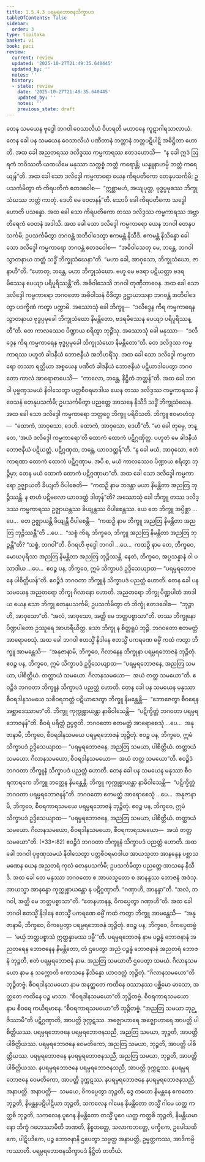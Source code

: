 ```yaml
---
title: 1.5.4.3 ပရမ္ပရဘောဇနသိက္ခာပဒ
tableOfContents: false
sidebar:
  order: 3
type: tipitaka
basket: vi
book: paci
review:
  current: review
  updated: '2025-10-27T21:49:35.640445'
  updated_by: ''
  notes: ''
  history:
  - state: review
    date: '2025-10-27T21:49:35.640445'
    updated_by: ''
    notes: ''
    previous_state: draft
---
```



<ReviewStatus review={frontmatter.review} showDetails={true} />

<HypothesisAnnotation frontmatter={frontmatter} />

<DynamicBreadcrumb />

<Division number="221" book="paci" e="ch" v="2" p="102">

<Paragraph number="716" book="paci">
တေန သမယေန ဗုဒ္ဓေါ ဘဂဝါ ဝေသာလိယံ ဝိဟရတိ မဟာဝနေ ကူဋာဂါရသာလာယံ. တေန ခေါ ပန သမယေန ဝေသာလိယံ ပဏီတာနံ ဘတ္တာနံ ဘတ္တပဋိပါဋိ အဓိဋ္ဌိတာ ဟောတိ. အထ ခေါ အညတရဿ ဒလိဒ္ဒဿ ကမ္မကာရဿ ဧတဒဟောသိ—  “န ခေါ ဣဒံ ဩရကံ ဘဝိဿတိ ယထယိမေ မနုဿာ သက္ကစ္စံ ဘတ္တံ ကရောန္တိ; ယန္နူနာဟမ္ပိ ဘတ္တံ ကရေယျန်”တိ. အထ ခေါ သော ဒလိဒ္ဒေါ ကမ္မကာရော ယေန ကိရပတိကော တေနုပသင်္ကမိ; ဥပသင်္ကမိတွာ တံ ကိရပတိကံ ဧတဒဝေါစ—  “ဣစ္ဆာမဟံ, အယျပုတ္တ, ဗုဒ္ဓပ္ပမုခဿ ဘိက္ခုသံဃဿ ဘတ္တံ ကာတုံ. ဒေဟိ မေ ဝေတနန်”တိ. သောပိ ခေါ ကိရပတိကော သဒ္ဓေါ ဟောတိ ပသန္နော. အထ ခေါ သော ကိရပတိကော တဿ ဒလိဒ္ဒဿ ကမ္မကာရဿ အဗ္ဘာတိရေကံ ဝေတနံ အဒါသိ. အထ ခေါ သော ဒလိဒ္ဒေါ ကမ္မကာရော ယေန ဘဂဝါ တေနုပသင်္ကမိ; ဥပသင်္ကမိတွာ ဘဂဝန္တံ အဘိဝါဒေတွာ ဧကမန္တံ နိသီဒိ. ဧကမန္တံ နိသိန္နော ခေါ သော ဒလိဒ္ဒေါ ကမ္မကာရော ဘဂဝန္တံ ဧတဒဝေါစ—  “အဓိဝါသေတု မေ, ဘန္တေ, ဘဂဝါ သွာတနာယ ဘတ္တံ သဒ္ဓိံ ဘိက္ခုသံဃေနာ”တိ. “မဟာ ခေါ, အာဝုသော, ဘိက္ခုသံဃော, ဇာနာဟီ”တိ. “ဟောတု, ဘန္တေ, မဟာ ဘိက္ခုသံဃော. ဗဟူ မေ ဗဒရာ ပဋိယတ္တာ ဗဒရမိဿေန ပေယျာ ပရိပူရိဿန္တီ”တိ. အဓိဝါသေသိ ဘဂဝါ တုဏှီဘာဝေန.
</Paragraph>

<Paragraph number="717" book="paci">
အထ ခေါ သော ဒလိဒ္ဒေါ ကမ္မကာရော ဘဂဝတော အဓိဝါသနံ ဝိဒိတွာ ဥဋ္ဌာယာသနာ ဘဂဝန္တံ အဘိဝါဒေတွာ ပဒက္ခိဏံ ကတွာ ပက္ကာမိ. အဿောသုံ ခေါ ဘိက္ခူ—  “ဒလိဒ္ဒေန ကိရ ကမ္မကာရေန သွာတနာယ ဗုဒ္ဓပ္ပမုခေါ ဘိက္ခုသံဃော နိမန္တိတော, ဗဒရမိဿေန ပေယျာ ပရိပူရိဿန္တီ”တိ. တေ ကာလဿေဝ ပိဏ္ဍာယ စရိတွာ ဘုဉ္ဇိံသု. အဿောသုံ ခေါ မနုဿာ—  “ဒလိဒ္ဒေန ကိရ ကမ္မကာရေန ဗုဒ္ဓပ္ပမုခေါ ဘိက္ခုသံဃော နိမန္တိတော”တိ. တေ ဒလိဒ္ဒဿ ကမ္မကာရဿ ပဟူတံ ခါဒနီယံ ဘောဇနီယံ အဘိဟရိံသု. အထ ခေါ သော ဒလိဒ္ဒေါ ကမ္မကာရော တဿာ ရတ္တိယာ အစ္စယေန ပဏီတံ ခါဒနီယံ ဘောဇနီယံ ပဋိယာဒါပေတွာ ဘဂဝတော ကာလံ အာရောစာပေသိ—  “ကာလော, ဘန္တေ, နိဋ္ဌိတံ ဘတ္တန်”တိ.
</Paragraph>

<Paragraph number="718" book="paci">
အထ ခေါ ဘဂဝါ ပုဗ္ဗဏှသမယံ နိဝါသေတွာ ပတ္တစီဝရမာဒါယ ယေန တဿ ဒလိဒ္ဒဿ ကမ္မကာရဿ နိဝေသနံ တေနုပသင်္ကမိ; ဥပသင်္ကမိတွာ ပညတ္တေ အာသနေ နိသီဒိ သဒ္ဓိံ ဘိက္ခုသံဃေန. အထ ခေါ သော ဒလိဒ္ဒေါ ကမ္မကာရော ဘတ္တဂ္ဂေ ဘိက္ခူ ပရိဝိသတိ. ဘိက္ခူ ဧဝမာဟံသု—  “ထောကံ, အာဝုသော, ဒေဟိ. ထောကံ, အာဝုသော, ဒေဟီ”တိ. “မာ ခေါ တုမှေ, ဘန္တေ, ‘အယံ ဒလိဒ္ဒေါ ကမ္မကာရော’တိ ထောကံ ထောကံ ပဋိဂ္ဂဏှိတ္ထ. ပဟူတံ မေ ခါဒနီယံ ဘောဇနီယံ ပဋိယတ္တံ. ပဋိဂ္ဂဏှထ, ဘန္တေ, ယာဝဒတ္ထန်”တိ. “န ခေါ မယံ, အာဝုသော, ဧတံကာရဏာ ထောကံ ထောကံ ပဋိဂ္ဂဏှာမ. အပိ စ, မယံ ကာလဿေဝ ပိဏ္ဍာယ စရိတွာ ဘုဉ္ဇိမှာ; တေန မယံ ထောကံ ထောကံ ပဋိဂ္ဂဏှာမာ”တိ.
</Paragraph>

<Paragraph number="719" book="paci">
အထ ခေါ သော ဒလိဒ္ဒေါ ကမ္မကာရော ဥဇ္ဈာယတိ ခိယျတိ ဝိပါစေတိ—  “ကထဉှိ နာမ ဘဒန္တာ မယာ နိမန္တိတာ အညတြ ဘုဉ္ဇိဿန္တိ. န စာဟံ ပဋိဗလော ယာဝဒတ္ထံ ဒါတုန်”တိ?
</Paragraph>

<Paragraph number="720" book="paci">
အဿောသုံ ခေါ ဘိက္ခူ တဿ ဒလိဒ္ဒဿ ကမ္မကာရဿ ဥဇ္ဈာယန္တဿ ခိယျန္တဿ ဝိပါစေန္တဿ. ယေ တေ ဘိက္ခူ အပ္ပိစ္ဆာ …ပေ…  တေ ဥဇ္ဈာယန္တိ ခိယျန္တိ ဝိပါစေန္တိ—  “ကထဉှိ နာမ ဘိက္ခူ အညတြ နိမန္တိတာ အညတြ ဘုဉ္ဇိဿန္တီ”တိ …ပေ…  “သစ္စံ ကိရ, ဘိက္ခဝေ, ဘိက္ခူ အညတြ နိမန္တိတာ အညတြ ဘုဉ္ဇန္တီ”တိ? “သစ္စံ, ဘဂဝါ”တိ. ဝိဂရဟိ ဗုဒ္ဓေါ ဘဂဝါ …ပေ…  ကထဉှိ နာမ တေ, ဘိက္ခဝေ, မောဃပုရိသာ အညတြ နိမန္တိတာ အညတြ ဘုဉ္ဇိဿန္တိ. နေတံ, ဘိက္ခဝေ, အပ္ပသန္နာနံ ဝါ ပသာဒါယ …ပေ…  ဧဝဉ္စ ပန, ဘိက္ခဝေ, ဣမံ သိက္ခာပဒံ ဥဒ္ဒိသေယျာထ—
</Paragraph>

<Paragraph number="721" book="paci">
<Emphasis>“ပရမ္ပရဘောဇနေ ပါစိတ္တိယန်”</Emphasis>တိ.
</Paragraph>

<Paragraph number="722" book="paci">
ဧဝဉ္စိဒံ ဘဂဝတာ ဘိက္ခူနံ သိက္ခာပဒံ ပညတ္တံ ဟောတိ.
</Paragraph>

</Division>
<Division number="222" book="paci" e="ch" v="2" p="104">

<Paragraph number="723" book="paci">
တေန ခေါ ပန သမယေန အညတရော ဘိက္ခု ဂိလာနော ဟောတိ. အညတရော ဘိက္ခု ပိဏ္ဍပါတံ အာဒါယ ယေန သော ဘိက္ခု တေနုပသင်္ကမိ; ဥပသင်္ကမိတွာ တံ ဘိက္ခုံ ဧတဒဝေါစ—  “ဘုဉ္ဇာဟိ, အာဝုသော”တိ. “အလံ, အာဝုသော, အတ္ထိ မေ ဘတ္တပစ္စာသာ”တိ. တဿ ဘိက္ခုနော ပိဏ္ဍပါတော ဥဿူရေ အာဟရီယိတ္ထ. သော ဘိက္ခု န စိတ္တရူပံ ဘုဉ္ဇိ. ဘဂဝတော ဧတမတ္ထံ အာရောစေသုံ. အထ ခေါ ဘဂဝါ ဧတသ္မိံ နိဒါနေ ဧတသ္မိံ ပကရဏေ ဓမ္မိံ ကထံ ကတွာ ဘိက္ခူ အာမန္တေသိ—  “အနုဇာနာမိ, ဘိက္ခဝေ, ဂိလာနေန ဘိက္ခုနာ ပရမ္ပရဘောဇနံ ဘုဉ္ဇိတုံ. ဧဝဉ္စ ပန, ဘိက္ခဝေ, ဣမံ သိက္ခာပဒံ ဥဒ္ဒိသေယျာထ—
</Paragraph>

<Paragraph number="724" book="paci">
<Emphasis>“ပရမ္ပရဘောဇနေ, အညတြ သမယာ, ပါစိတ္တိယံ. တတ္ထာယံ သမယော. ဂိလာနသမယော—  အယံ တတ္ထ သမယော”</Emphasis>တိ.
</Paragraph>

<Paragraph number="725" book="paci">
ဧဝဉ္စိဒံ ဘဂဝတာ ဘိက္ခူနံ သိက္ခာပဒံ ပညတ္တံ ဟောတိ.
</Paragraph>

</Division>
<Division number="223" book="paci" e="ch" v="2" p="104">

<Paragraph number="726" book="paci">
တေန ခေါ ပန သမယေန မနုဿာ စီဝရဒါနသမယေ သစီဝရဘတ္တံ ပဋိယာဒေတွာ ဘိက္ခူ နိမန္တေန္တိ—  “ဘောဇေတွာ စီဝရေန အစ္ဆာဒေဿာမာ”တိ. ဘိက္ခူ ကုက္ကုစ္စာယန္တာ နာဓိဝါသေန္တိ—  “ပဋိက္ခိတ္တံ ဘဂဝတာ ပရမ္ပရဘောဇနန်”တိ. စီဝရံ ပရိတ္တံ ဥပ္ပဇ္ဇတိ. ဘဂဝတော ဧတမတ္ထံ အာရောစေသုံ …ပေ…  အနုဇာနာမိ, ဘိက္ခဝေ, စီဝရဒါနသမယေ ပရမ္ပရဘောဇနံ ဘုဉ္ဇိတုံ. ဧဝဉ္စ ပန, ဘိက္ခဝေ, ဣမံ သိက္ခာပဒံ ဥဒ္ဒိသေယျာထ—
</Paragraph>

<Paragraph number="727" book="paci">
<Emphasis>“ပရမ္ပရဘောဇနေ, အညတြ သမယာ, ပါစိတ္တိယံ. တတ္ထာယံ သမယော. ဂိလာနသမယော, စီဝရဒါနသမယော—  အယံ တတ္ထ သမယော”</Emphasis>တိ.
</Paragraph>

<Paragraph number="728" book="paci">
ဧဝဉ္စိဒံ ဘဂဝတာ ဘိက္ခူနံ သိက္ခာပဒံ ပညတ္တံ ဟောတိ.
</Paragraph>

</Division>
<Division number="224" book="paci" e="ch" v="2" p="104">

<Paragraph number="729" book="paci">
တေန ခေါ ပန သမယေန မနုဿာ စီဝရကာရကေ ဘိက္ခူ ဘတ္တေန နိမန္တေန္တိ. ဘိက္ခူ ကုက္ကုစ္စာယန္တာ နာဓိဝါသေန္တိ—  “ပဋိက္ခိတ္တံ ဘဂဝတာ ပရမ္ပရဘောဇနန်”တိ. ဘဂဝတော ဧတမတ္ထံ အာရောစေသုံ …ပေ…  အနုဇာနာမိ, ဘိက္ခဝေ, စီဝရကာရသမယေ ပရမ္ပရဘောဇနံ ဘုဉ္ဇိတုံ. ဧဝဉ္စ ပန, ဘိက္ခဝေ, ဣမံ သိက္ခာပဒံ ဥဒ္ဒိသေယျာထ—
</Paragraph>

</Division>
<Division number="225" book="paci" e="ch" v="2" p="105">

<Paragraph number="730" book="paci">
<Emphasis>“ပရမ္ပရဘောဇနေ, အညတြ သမယာ, ပါစိတ္တိယံ. တတ္ထာယံ သမယော. ဂိလာနသမယော, စီဝရဒါနသမယော, စီဝရကာရသမယော—  အယံ တတ္ထ သမယော”</Emphasis>တိ. (*33*:<Emphasis>82</Emphasis>)
</Paragraph>

<Paragraph number="731" book="paci">
ဧဝဉ္စိဒံ ဘဂဝတာ ဘိက္ခူနံ သိက္ခာပဒံ ပညတ္တံ ဟောတိ.
</Paragraph>

</Division>
<Division number="226" book="paci" e="ch" v="2" p="105">

<Paragraph number="732" book="paci">
အထ ခေါ ဘဂဝါ ပုဗ္ဗဏှသမယံ နိဝါသေတွာ ပတ္တစီဝရမာဒါယ အာယသ္မတာ အာနန္ဒေန ပစ္ဆာသမဏေန ယေန အညတရံ ကုလံ တေနုပသင်္ကမိ; ဥပသင်္ကမိတွာ ပညတ္တေ အာသနေ နိသီဒိ. အထ ခေါ တေ မနုဿာ ဘဂဝတော စ အာယသ္မတော စ အာနန္ဒဿ ဘောဇနံ အဒံသု. အာယသ္မာ အာနန္ဒော ကုက္ကုစ္စာယန္တော န ပဋိဂ္ဂဏှာတိ. “ဂဏှာဟိ, အာနန္ဒာ”တိ. “အလံ, ဘဂဝါ, အတ္ထိ မေ ဘတ္တပစ္စာသာ”တိ. “တေနဟာနန္ဒ, ဝိကပ္ပေတွာ ဂဏှာဟီ”တိ. အထ ခေါ ဘဂဝါ ဧတသ္မိံ နိဒါနေ ဧတသ္မိံ ပကရဏေ ဓမ္မိံ ကထံ ကတွာ ဘိက္ခူ အာမန္တေသိ—  “အနုဇာနာမိ, ဘိက္ခဝေ, ဝိကပ္ပေတွာ ပရမ္ပရဘောဇနံ ဘုဉ္ဇိတုံ. ဧဝဉ္စ ပန, ဘိက္ခဝေ, ဝိကပ္ပေတဗ္ဗံ—  ‘မယှံ ဘတ္တပစ္စာသံ ဣတ္ထန္နာမဿ ဒမ္မီ’”တိ.
</Paragraph>

</Division>
<Division number="227" book="paci" e="ch" v="2" p="105">

<Paragraph number="733" book="paci">
<Emphasis>ပရမ္ပရဘောဇနံ</Emphasis> နာမ ပဉ္စန္နံ ဘောဇနာနံ အညတရေန ဘောဇနေန နိမန္တိတော, တံ ဌပေတွာ အညံ ပဉ္စန္နံ ဘောဇနာနံ အညတရံ ဘောဇနံ ဘုဉ္ဇတိ, ဧတံ ပရမ္ပရဘောဇနံ နာမ.
</Paragraph>

<Paragraph number="734" book="paci">
<Emphasis>အညတြ သမယာ</Emphasis>တိ ဌပေတွာ သမယံ.
</Paragraph>

<Paragraph number="735" book="paci">
<Emphasis>ဂိလာနသမယော</Emphasis> နာမ န သက္ကောတိ ဧကာသနေ နိသိန္နော ယာဝဒတ္ထံ ဘုဉ္ဇိတုံ. “ဂိလာနသမယော”တိ ဘုဉ္ဇိတဗ္ဗံ.
</Paragraph>

<Paragraph number="736" book="paci">
<Emphasis>စီဝရဒါနသမယော</Emphasis> နာမ အနတ္ထတေ ကထိနေ ဝဿာနဿ ပစ္ဆိမော မာသော, အတ္ထတေ ကထိနေ ပဉ္စ မာသာ. “စီဝရဒါနသမယော”တိ ဘုဉ္ဇိတဗ္ဗံ.
</Paragraph>

<Paragraph number="737" book="paci">
<Emphasis>စီဝရကာရသမယော</Emphasis> နာမ စီဝရေ ကယိရမာနေ. “စီဝရကာရသမယော”တိ ဘုဉ္ဇိတဗ္ဗံ.
</Paragraph>

<Paragraph number="738" book="paci">
“အညတြ သမယာ ဘုဉ္ဇိဿာမီ”တိ ပဋိဂ္ဂဏှာတိ, အာပတ္တိ ဒုက္ကဋဿ. အဇ္ဈောဟာရေ အဇ္ဈောဟာရေ အာပတ္တိ ပါစိတ္တိယဿ.
</Paragraph>

</Division>
<Division number="228" book="paci" e="ch" v="2" p="106">

<Paragraph number="739" book="paci">
ပရမ္ပရဘောဇနေ ပရမ္ပရဘောဇနသညီ, အညတြ သမယာ, ဘုဉ္ဇတိ, အာပတ္တိ ပါစိတ္တိယဿ. ပရမ္ပရဘောဇနေ ဝေမတိကော, အညတြ သမယာ, ဘုဉ္ဇတိ, အာပတ္တိ ပါစိတ္တိယဿ. ပရမ္ပရဘောဇနေ နပရမ္ပရဘောဇနသညီ, အညတြ သမယာ, ဘုဉ္ဇတိ, အာပတ္တိ ပါစိတ္တိယဿ.
</Paragraph>

<Paragraph number="740" book="paci">
နပရမ္ပရဘောဇနေ ပရမ္ပရဘောဇနသညီ, အာပတ္တိ ဒုက္ကဋဿ. နပရမ္ပရဘောဇနေ ဝေမတိကော, အာပတ္တိ ဒုက္ကဋဿ. နပရမ္ပရဘောဇနေ နပရမ္ပရဘောဇနသညီ, အနာပတ္တိ.
</Paragraph>

</Division>
<Division number="229" book="paci" e="ch" v="2" p="106">

<Paragraph number="741" book="paci">
အနာပတ္တိ—  သမယေ, ဝိကပ္ပေတွာ ဘုဉ္ဇတိ, ဒွေ တယော နိမန္တနေ ဧကတော ဘုဉ္ဇတိ, နိမန္တနပဋိပါဋိယာ ဘုဉ္ဇတိ, သကလေန ဂါမေန နိမန္တိတော တသ္မိံ ဂါမေ ယတ္ထ ကတ္ထစိ ဘုဉ္ဇတိ, သကလေန ပူဂေန နိမန္တိတော တသ္မိံ ပူဂေ ယတ္ထ ကတ္ထစိ ဘုဉ္ဇတိ, နိမန္တိယမာနော ဘိက္ခံ ဂဟေဿာမီတိ ဘဏတိ, နိစ္စဘတ္တေ, သလာကဘတ္တေ, ပက္ခိကေ, ဥပေါသထိကေ, ပါဋိပဒိကေ, ပဉ္စ ဘောဇနာနိ ဌပေတွာ သဗ္ဗတ္ထ အနာပတ္တိ, ဥမ္မတ္တကဿ, အာဒိကမ္မိကဿာတိ.

</Paragraph>
</Division>

<Paragraph number="742" type="center" book="paci">
ပရမ္ပရဘောဇနသိက္ခာပဒံ နိဋ္ဌိတံ တတိယံ.
</Paragraph>